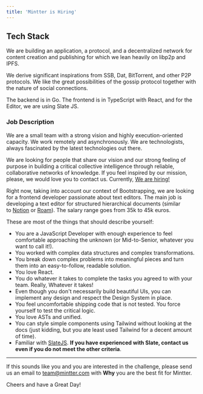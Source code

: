 ```yaml
---
title: 'Mintter is Hiring'
---
```


## Tech Stack

We are building an application, a protocol, and a decentralized network for content creation and publishing for which we lean heavily on libp2p and IPFS.

We derive significant inspirations from SSB, Dat, BitTorrent, and other P2P protocols. We like the great possibilities of the gossip protocol together with the nature of social connections.

The backend is in Go. The frontend is in TypeScript with React, and for the Editor, we are using Slate JS.

### Job Description

We are a small team with a strong vision and highly execution-oriented capacity. We work remotely and asynchronously. We are technologists, always fascinated by the latest technologies out there.

We are looking for people that share our vision and our strong feeling of purpose in building a critical collective intelligence through reliable, collaborative networks of knowledge. If you feel inspired by our mission, please, we would love you to contact us. Currently, [We are hiring!](/hiring) 

Right now, taking into account our context of Bootstrapping, we are looking for a frontend developer passionate about text editors. The main job is developing a text editor for structured hierarchical documents (similar to [Notion](https://notion.so/) or [Roam](https://roamresearch.com/)). The salary range goes from 35k to 45k euros.

These are most of the things that should describe yourself:

- You are a JavaScript Developer with enough experience to feel comfortable approaching the unknown (or Mid-to-Senior, whatever you want to call it!).
- You worked with complex data structures and complex transformations.
- You break down complex problems into meaningful pieces and turn them into an easy-to-follow, readable solution.
- You love React.
- You do whatever it takes to complete the tasks you agreed to with your team. Really, Whatever it takes!
- Even though you don't necessarily build beautiful UIs, you can implement any design and respect the Design System in place.
- You feel uncomfortable shipping code that is not tested. You force yourself to test the critical logic.
- You love ASTs and unified.
- You can style simple components using Tailwind without looking at the docs (just kidding, but you ate least used Tailwind for a decent amount of time).
- Familiar with [SlateJS](https://docs.slatejs.org/). **If you have experienced with Slate, contact us even if you do not meet the other criteria**.

---

If this sounds like you and you are interested in the challenge, please send us an email to [team@mintter.com](team@mintter.com) with **Why** you are the best fit for Mintter.

Cheers and have a Great Day!
